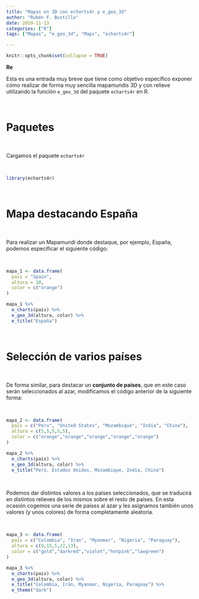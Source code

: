 ```yaml
---
title: "Mapas en 3D con echarts4r y e_geo_3d"
author: "Rubén F. Bustillo"
date: 2019-11-13
categories: ["R"]
tags: ["Mapas", "e_geo_3d", "Maps", "echarts4r"]

---
```



```r

knitr::opts_chunk$set(collapse = TRUE)

```

**Re**

Esta es una entrada muy breve que tiene como objetivo específico exponer cómo realizar de forma muy sencilla mapamundis 3D y con relieve utilizando la función `e_geo_3d` del paquete `echarts4r` en R.   

\

# Paquetes
 
\

Cargamos el paquete `echarts4r`

\

```r

library(echarts4r)

```

\

# Mapa destacando España

\

Para realizar un Mapamundi donde destaque, por ejemplo, España, podemos especificar el siguiente código:

\

```r

mapa_1 <- data.frame(
  pais = "Spain",
  altura = 10,
  color = c("orange")
)

mapa_1 %>%
  e_charts(pais) %>%
  e_geo_3d(altura, color) %>%
  e_title("España")

```

\

# Selección de varios países

\

De forma similar, para destacar un **conjunto de países**, que en este caso serán seleccionados al azar, modificamos el código anterior de la siguiente forma:

\

```r

mapa_2 <- data.frame(
  pais = c("Peru", "United States", "Mozambique", "India", "China"),
  altura = c(5,5,5,5,5),
  color = c("orange","orange","orange","orange","orange")
)

mapa_2 %>%
  e_charts(pais) %>%
  e_geo_3d(altura, color) %>%
  e_title("Perú, Estados Unidos, Mozambique, India, China")


```

\

Podemos dar distintos valores a los países seleccionados, que se traducirá en distintos relieves de los mismos sobre el resto de países. En esta ocasión cogemos una serie de países al azar y les asignamos también unos valores (y unos colores) de forma completamente aleatoria.

\

```r

mapa_3 <- data.frame(
  pais = c("Colombia", "Iran", "Myanmar", "Nigeria", "Paraguay"),
  altura = c(9,15,5,22,13),
  color = c("gold","darkred","violet","hotpink","lawgreen")
)

mapa_3 %>%
  e_charts(pais) %>%
  e_geo_3d(altura, color) %>%
  e_title("Colombia, Irán, Myanmar, Nigeria, Paraguay") %>%
  e_theme("dark")


```